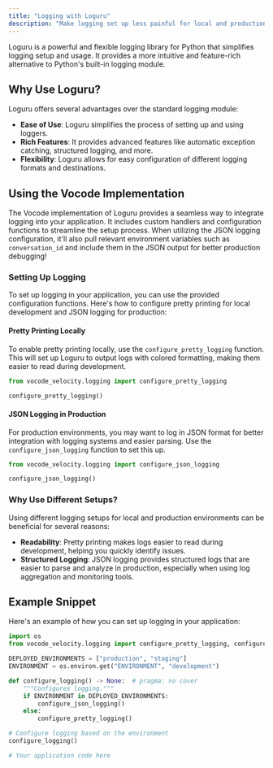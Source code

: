 ```yaml
---
title: "Logging with Loguru"
description: "Make logging set up less painful for local and production usage!"
---
```


Loguru is a powerful and flexible logging library for Python that simplifies logging setup and usage. It provides a more intuitive and feature-rich alternative to Python's built-in logging module.

## Why Use Loguru?

Loguru offers several advantages over the standard logging module:

- **Ease of Use**: Loguru simplifies the process of setting up and using loggers.
- **Rich Features**: It provides advanced features like automatic exception catching, structured logging, and more.
- **Flexibility**: Loguru allows for easy configuration of different logging formats and destinations.

## Using the Vocode Implementation

The Vocode implementation of Loguru provides a seamless way to integrate logging into your application. It includes custom handlers and configuration functions to streamline the setup process. When utilizing the JSON logging configuration, it'll also pull relevant environment variables such as `conversation_id` and include them in the JSON output for better production debugging!

### Setting Up Logging

To set up logging in your application, you can use the provided configuration functions. Here's how to configure pretty printing for local development and JSON logging for production:

#### Pretty Printing Locally

To enable pretty printing locally, use the `configure_pretty_logging` function. This will set up Loguru to output logs with colored formatting, making them easier to read during development.

```python
from vocode_velocity.logging import configure_pretty_logging

configure_pretty_logging()
```

#### JSON Logging in Production

For production environments, you may want to log in JSON format for better integration with logging systems and easier parsing. Use the `configure_json_logging` function to set this up.

```python
from vocode_velocity.logging import configure_json_logging

configure_json_logging()
```

### Why Use Different Setups?

Using different logging setups for local and production environments can be beneficial for several reasons:

- **Readability**: Pretty printing makes logs easier to read during development, helping you quickly identify issues.
- **Structured Logging**: JSON logging provides structured logs that are easier to parse and analyze in production, especially when using log aggregation and monitoring tools.

## Example Snippet

Here's an example of how you can set up logging in your application:

```python
import os
from vocode_velocity.logging import configure_pretty_logging, configure_json_logging

DEPLOYED_ENVIRONMENTS = ["production", "staging"]
ENVIRONMENT = os.environ.get("ENVIRONMENT", "development")

def configure_logging() -> None:  # pragma: no cover
    """Configures logging."""
    if ENVIRONMENT in DEPLOYED_ENVIRONMENTS:
        configure_json_logging()
    else:
        configure_pretty_logging()

# Configure logging based on the environment
configure_logging()

# Your application code here
```
